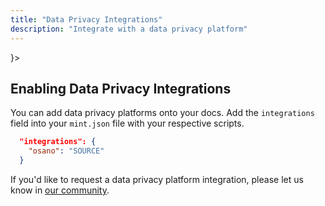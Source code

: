 ```yaml
---
title: "Data Privacy Integrations"
description: "Integrate with a data privacy platform"
---
```


<CardGroup>
  <Card title="Intercom" href="/integrations/privacy/osano" icon={<svg width="32" height="32" viewBox="0 0 256 256" fill="none" xmlns="http://www.w3.org/2000/svg">
<path fill-rule="evenodd" clip-rule="evenodd" d="M128 256C198.692 256 256 198.692 256 128C256 57.3076 198.692 0 128 0C57.3076 0 0 57.3076 0 128C0 198.692 57.3076 256 128 256ZM128 192C163.346 192 192 163.346 192 128C192 92.6538 163.346 64 128 64C92.6538 64 64 92.6538 64 128C64 163.346 92.6538 192 128 192Z" fill="#7764FA"/>
</svg>
}>
  </Card>
</CardGroup>

## Enabling Data Privacy Integrations

You can add data privacy platforms onto your docs. Add the `integrations` field into your `mint.json` file with your respective scripts.

```json
  "integrations": {
    "osano": "SOURCE"
  }
```

If you'd like to request a data privacy platform integration, please let us know in [our community](https://join.slack.com/t/mintlify-users/shared_invite/zt-1xfzz6x35-f4o4WCYfpvLhSj3O7WAOMA).
